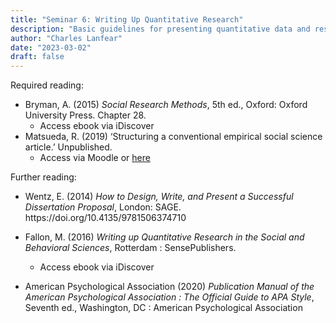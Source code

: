 ```yaml
---
title: "Seminar 6: Writing Up Quantitative Research"
description: "Basic guidelines for presenting quantitative data and results"
author: "Charles Lanfear"
date: "2023-03-02"
draft: false
---
```


Required reading:

* Bryman, A. (2015) *Social Research Methods*, 5th ed., Oxford: Oxford University Press. Chapter 28.
   * Access ebook via iDiscover

* Matsueda, R. (2019) ‘Structuring a conventional empirical social science article.’ Unpublished.
   * Access via Moodle or [here](S6 Matsueda (2019) Structuring a conventional empirical social science article.pdf)

Further reading:

* Wentz, E. (2014)  *How to Design, Write, and Present a Successful Dissertation Proposal*, London: SAGE.
 https://doi.org/10.4135/9781506374710

* Fallon, M. (2016) *Writing up Quantitative Research in the Social and Behavioral Sciences*, Rotterdam : SensePublishers.
   * Access ebook via iDiscover

* American Psychological Association (2020) *Publication Manual of the American Psychological Association : The Official Guide to APA Style*, Seventh ed., Washington, DC : American Psychological Association
